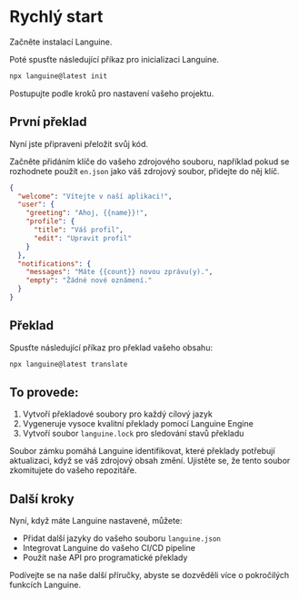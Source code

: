 # Rychlý start

Začněte instalací Languine.

Poté spusťte následující příkaz pro inicializaci Languine.

```bash title="Terminál"
npx languine@latest init
```

Postupujte podle kroků pro nastavení vašeho projektu.

## První překlad

Nyní jste připraveni přeložit svůj kód.

Začněte přidáním klíče do vašeho zdrojového souboru, například pokud se rozhodnete použít `en.json` jako váš zdrojový soubor, přidejte do něj klíč.

```json title="src/locales/en.json"
{
  "welcome": "Vítejte v naší aplikaci!",
  "user": {
    "greeting": "Ahoj, {{name}}!",
    "profile": {
      "title": "Váš profil",
      "edit": "Upravit profil"
    }
  },
  "notifications": {
    "messages": "Máte {{count}} novou zprávu(y).",
    "empty": "Žádné nové oznámení."
  }
}

```


## Překlad

Spusťte následující příkaz pro překlad vašeho obsahu:

```bash title="Terminál"
npx languine@latest translate
```

## To provede:
1. Vytvoří překladové soubory pro každý cílový jazyk
2. Vygeneruje vysoce kvalitní překlady pomocí Languine Engine
3. Vytvoří soubor `languine.lock` pro sledování stavů překladu

Soubor zámku pomáhá Languine identifikovat, které překlady potřebují aktualizaci, když se váš zdrojový obsah změní. Ujistěte se, že tento soubor zkomitujete do vašeho repozitáře.

## Další kroky

Nyní, když máte Languine nastavené, můžete:
- Přidat další jazyky do vašeho souboru `languine.json`
- Integrovat Languine do vašeho CI/CD pipeline
- Použít naše API pro programatické překlady

Podívejte se na naše další příručky, abyste se dozvěděli více o pokročilých funkcích Languine.